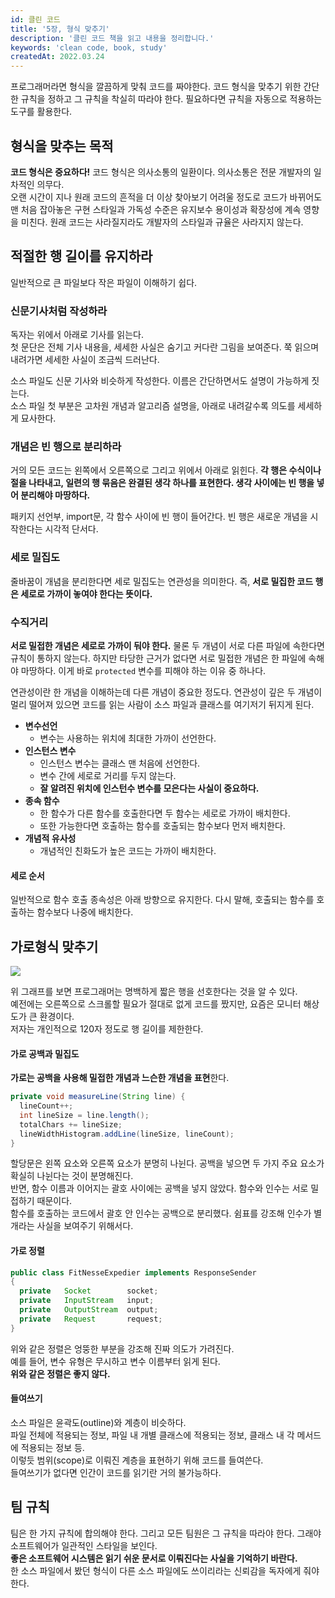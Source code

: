 ```yaml
---
id: 클린 코드
title: '5장, 형식 맞추기'
description: '클린 코드 책을 읽고 내용을 정리합니다.'
keywords: 'clean code, book, study'
createdAt: 2022.03.24
---
```


프로그래머라면 형식을 깔끔하게 맞춰 코드를 짜야한다. 코드 형식을 맞추기 위한 간단한 규칙을 정하고 그 규칙을 착실히 따라야 한다. 필요하다면 규칙을 자동으로 적용하는 도구를 활용한다.

## 형식을 맞추는 목적

**코드 형식은 중요하다!** 코드 형식은 의사소통의 일환이다. 의사소통은 전문 개발자의 일차적인 의무다.<br/>
오랜 시간이 지나 원래 코드의 흔적을 더 이상 찾아보기 어려울 정도로 코드가 바뀌어도 맨 처음 잡아놓은 구현 스타일과 가독성 수준은 유지보수 용이성과 확장성에 계속 영향을 미친다. 원래 코드는 사라질지라도 개발자의 스타일과 규율은 사라지지 않는다.

## 적절한 행 길이를 유지하라

일반적으로 큰 파일보다 작은 파일이 이해하기 쉽다.

### 신문기사처럼 작성하라

독자는 위에서 아래로 기사를 읽는다.<br/>
첫 문단은 전체 기사 내용을, 세세한 사실은 숨기고 커다란 그림을 보여준다. 쭉 읽으며 내려가면 세세한 사실이 조금씩 드러난다.<br/>

소스 파일도 신문 기사와 비슷하게 작성한다. 이름은 간단하면서도 설명이 가능하게 짓는다.<br/>
소스 파일 첫 부분은 고차원 개념과 알고리즘 설명을, 아래로 내려갈수록 의도를 세세하게 묘사한다.

### 개념은 빈 행으로 분리하라

거의 모든 코드는 왼쪽에서 오른쪽으로 그리고 위에서 아래로 읽힌다. **각 행은 수식이나 절을 나타내고, 일련의 행 묶음은 완결된 생각 하나를 표현한다. 생각 사이에는 빈 행을 넣어 분리해야 마땅하다.**<br/>

패키지 선언부, import문, 각 함수 사이에 빈 행이 들어간다. 빈 행은 새로운 개념을 시작한다는 시각적 단서다.

### 세로 밀집도

줄바꿈이 개념을 분리한다면 세로 밀집도는 연관성을 의미한다. 즉, **서로 밀집한 코드 행은 세로로 가까이 놓여야 한다는 뜻이다.**

### 수직거리

**서로 밀접한 개념은 세로로 가까이 둬야 한다.** 물론 두 개념이 서로 다른 파일에 속한다면 규칙이 통하지 않는다. 하지만 타당한 근거가 없다면 서로 밀접한 개념은 한 파일에 속해야 마땅하다. 이게 바로 `protected` 변수를 피해야 하는 이유 중 하나다.<br/>

연관성이란 한 개념을 이해하는데 다른 개념이 중요한 정도다. 연관성이 깊은 두 개념이 멀리 떨어져 있으면 코드를 읽는 사람이 소스 파일과 클래스를 여기저기 뒤지게 된다.

- **변수선언**
  - 변수는 사용하는 위치에 최대한 가까이 선언한다.
- **인스턴스 변수**
  - 인스턴스 변수는 클래스 맨 처음에 선언한다.
  - 변수 간에 세로로 거리를 두지 않는다.
  - **잘 알려진 위치에 인스턴수 변수를 모은다는 사실이 중요하다.**
- **종속 함수**
  - 한 함수가 다른 함수를 호출한다면 두 함수는 세로로 가까이 배치한다.
  - 또한 가능한다면 호출하는 함수를 호출되는 함수보다 먼저 배치한다.
- **개념적 유사성**
  - 개념적인 친화도가 높은 코드는 가까이 배치한다.

#### 세로 순서

일반적으로 함수 호출 종속성은 아래 방향으로 유지한다. 다시 말해, 호출되는 함수를 호출하는 함수보다 나중에 배치한다.

## 가로형식 맞추기

<img src='/assets/images/clean-code-5-1.jpg' />
<br />

위 그래프를 보면 프로그래머는 명백하게 짧은 행을 선호한다는 것을 알 수 있다.<br />
예전에는 오른쪽으로 스크롤할 필요가 절대로 없게 코드를 짰지만, 요즘은 모니터 해상도가 큰 환경이다.<br />
저자는 개인적으로 120자 정도로 행 길이를 제한한다.

#### 가로 공백과 밀집도

**가로는 공백을 사용해 밀접한 개념과 느슨한 개념을 표현**한다.<br/>

```java
private void measureLine(String line) {
  lineCount++;
  int lineSize = line.length();
  totalChars += lineSize;
  lineWidthHistogram.addLine(lineSize, lineCount);
}
```

할당문은 왼쪽 요소와 오른쪽 요소가 분명히 나뉜다. 공백을 넣으면 두 가지 주요 요소가 확실히 나뉜다는 것이 분명해진다.<br/>
반면, 함수 이름과 이어지는 괄호 사이에는 공백을 넣지 않았다. 함수와 인수는 서로 밀접하기 때문이다.<br/>
함수를 호출하는 코드에서 괄호 안 인수는 공백으로 분리했다. 쉼표를 강조해 인수가 별개라는 사실을 보여주기 위해서다.

#### 가로 정렬

```java
public class FitNesseExpedier implements ResponseSender
{
  private   Socket        socket;
  private   InputStream   input;
  private   OutputStream  output;
  private   Request       request;
}
```

위와 같은 정렬은 엉뚱한 부분을 강조해 진짜 의도가 가려진다.<br/>
예를 들어, 변수 유형은 무시하고 변수 이름부터 읽게 된다.<br/>
**위와 같은 정렬은 좋지 않다.**

#### 들여쓰기

소스 파일은 윤곽도(outline)와 계층이 비슷하다.<br/>
파일 전체에 적용되는 정보, 파일 내 개별 클래스에 적용되는 정보, 클래스 내 각 메서드에 적용되는 정보 등.<br/>
이렇듯 범위(scope)로 이뤄진 계층을 표현하기 위해 코드를 들여쓴다.<br/>
들여쓰기가 없다면 인간이 코드를 읽기란 거의 불가능하다.

## 팀 규칙

팀은 한 가지 규칙에 합의해야 한다. 그리고 모든 팀원은 그 규칙을 따라야 한다. 그래야 소프트웨어가 일관적인 스타일을 보인다.<br/>
**좋은 소프트웨어 시스템은 읽기 쉬운 문서로 이뤄진다는 사실을 기억하기 바란다.**<br/>
한 소스 파일에서 봤던 형식이 다른 소스 파일에도 쓰이리라는 신뢰감을 독자에게 줘야 한다.
